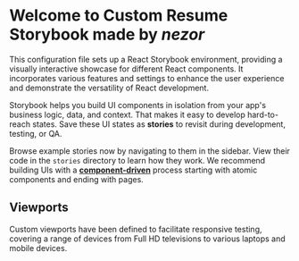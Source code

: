 
<Meta title="Example/Introduction" />

# Welcome to Custom Resume Storybook made by <em>nezor</em>

This configuration file sets up a React Storybook environment, providing a visually interactive showcase for different React components. It incorporates various features and settings to enhance the user experience and demonstrate the versatility of React development.

Storybook helps you build UI components in isolation from your app's business logic, data, and context.
That makes it easy to develop hard-to-reach states. Save these UI states as **stories** to revisit during development, testing, or QA.

Browse example stories now by navigating to them in the sidebar.
View their code in the `stories` directory to learn how they work.
We recommend building UIs with a [**component-driven**](https://componentdriven.org) process starting with atomic components and ending with pages.

## Viewports

Custom viewports have been defined to facilitate responsive testing, covering a range of devices from Full HD televisions to various laptops and mobile devices.
